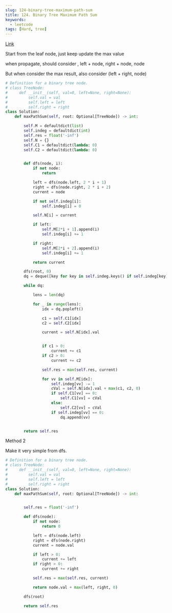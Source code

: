 ```yaml
---
slug: 124-binary-tree-maximum-path-sum
title: 124. Binary Tree Maximum Path Sum
keywords:
  - leetcode
tags: [Hard, tree]
---
```


[Link](https://leetcode.com/problems/binary-tree-maximum-path-sum/description/)

Start from the leaf node, just keep update the max value

when propagate, should consider , left + node, right + node, node

But when consider the max result, also consider (left + right, node)

```python
# Definition for a binary tree node.
# class TreeNode:
#     def __init__(self, val=0, left=None, right=None):
#         self.val = val
#         self.left = left
#         self.right = right
class Solution:
    def maxPathSum(self, root: Optional[TreeNode]) -> int:

        self.M = defaultdict(list)
        self.indeg = defaultdict(int)
        self.res = float('-inf')
        self.N = {}
        self.C1 = defaultdict(lambda: 0)
        self.C2 = defaultdict(lambda: 0)


        def dfs(node, i):
            if not node:
                return

            left = dfs(node.left, 2 * i + 1)
            right = dfs(node.right, 2 * i + 2)
            current = node

            if not self.indeg[i]:
                self.indeg[i] = 0

            self.N[i] = current

            if left:
                self.M[2*i + 1].append(i)
                self.indeg[i] += 1

            if right:
                self.M[2*i + 2].append(i)
                self.indeg[i] += 1

            return current

        dfs(root, 0)
        dq = deque([key for key in self.indeg.keys() if self.indeg[key] == 0 ])

        while dq:

            lens = len(dq)

            for _ in range(lens):
                idx = dq.popleft()

                c1 = self.C1[idx]
                c2 = self.C2[idx]

                current = self.N[idx].val


                if c1 > 0:
                    current += c1
                if c2 > 0:
                    current += c2

                self.res = max(self.res, current)

                for vv in self.M[idx]:
                    self.indeg[vv] -= 1
                    cVal = self.N[idx].val + max(c1, c2, 0)
                    if self.C1[vv] == 0:
                        self.C1[vv] = cVal
                    else:
                        self.C2[vv] = cVal
                    if self.indeg[vv] == 0:
                        dq.append(vv)


        return self.res
```

Method 2

Make it very simple from dfs.

```python
# Definition for a binary tree node.
# class TreeNode:
#     def __init__(self, val=0, left=None, right=None):
#         self.val = val
#         self.left = left
#         self.right = right
class Solution:
    def maxPathSum(self, root: Optional[TreeNode]) -> int:


        self.res = float('-inf')

        def dfs(node):
            if not node:
                return 0

            left = dfs(node.left)
            right = dfs(node.right)
            current = node.val

            if left > 0:
                current += left
            if right > 0:
                current += right

            self.res = max(self.res, current)

            return node.val + max(left, right, 0)

        dfs(root)

        return self.res
```
